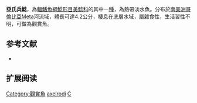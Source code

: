 {{Speciesbox
| name = 亞氏兵鯰
| image =  
| image_width = 250px
| image_caption = 
| status = NE
| status_system = IUCN3.1
| genus = Corydoras
| species = axelrodi
| authority = [[Rössel|Rössel]], 1962
| synonyms = 
}}

'''亞氏兵鯰'''，為[[輻鰭魚綱|輻鰭魚綱]][[鯰形目|鯰形目]][[美鯰科|美鯰科]]的其中一[[種|種]]，為熱帶淡水魚。分布於[[南美洲|南美洲]][[哥倫比亞|哥倫比亞]]Meta河流域，體長可達4.2公分，棲息在底層水域，屬雜食性，生活習性不明，可做為觀賞魚。

==参考文献==
*{{FishBase_species|genus=Corydoras|species=axelrodi|year=2014|month=11}}

== 扩展阅读 ==
{{refbegin}}
{{wikispecies-inline|Corydoras axelrodi|亞氏兵鯰}}
{{refend}}
{{Taxonbar|from=Q3758580}}

[[Category:觀賞魚|Category:觀賞魚]]
[[Category:兵鯰屬|axelrodi]]
[[Category:1962年描述的鱼类|C]]